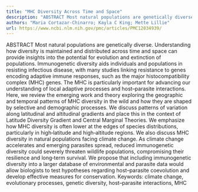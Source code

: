 ```yaml
---
title: "MHC Diversity Across Time and Space"
description: "ABSTRACT Most natural populations are genetically diverse. Understanding how diversity is maintained and distributed across time and space can provide insights into the potential for evolution and ext..."
authors: "Maria Cortazar‐Chinarro; Kayla C King; Mette Lillie"
url: https://www.ncbi.nlm.nih.gov/pmc/articles/PMC12034939/
---
```


ABSTRACT Most natural populations are genetically diverse. Understanding how diversity is maintained and distributed across time and space can provide insights into the potential for evolution and extinction of populations. Immunogenetic diversity aids individuals and populations in resisting infectious disease, with many studies linking resistance to genes encoding adaptive immune responses, such as the major histocompatibility complex (MHC) genes. The MHC is particularly important for advancing our understanding of local adaptive processes and host–parasite interactions. Here, we review the emerging work and theory exploring the geographic and temporal patterns of MHC diversity in the wild and how they are shaped by selective and demographic processes. We discuss patterns of variation along latitudinal and altitudinal gradients and place this in the context of Latitude Diversity Gradient and Central Marginal Theories. We emphasize how MHC diversity is often lower at the edges of species distributions, particularly in high‐latitude and high‐altitude regions. We also discuss MHC diversity in natural populations facing climate change. As climate change accelerates and emerging parasites spread, reduced immunogenetic diversity could severely threaten wildlife populations, compromising their resilience and long‐term survival. We propose that including immunogenetic diversity into a larger database of environmental and parasite data would allow biologists to test hypotheses regarding host–parasite coevolution and develop effective measures for conservation. Keywords: climate change, evolutionary processes, genetic diversity, host–parasite interactions, MHC
